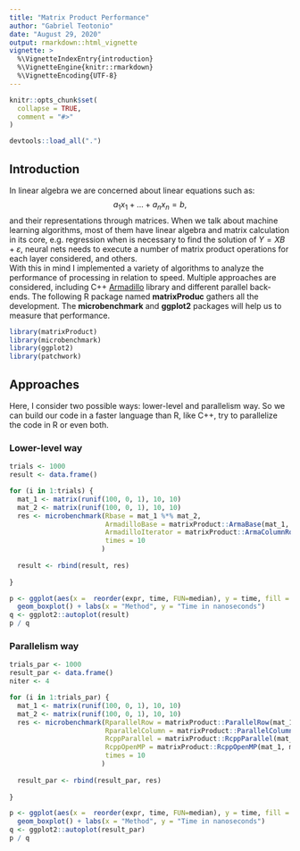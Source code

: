 ```yaml
---
title: "Matrix Product Performance"
author: "Gabriel Teotonio"
date: "August 29, 2020"
output: rmarkdown::html_vignette
vignette: >
  %\VignetteIndexEntry{introduction}
  %\VignetteEngine{knitr::rmarkdown}
  %\VignetteEncoding{UTF-8}
---
```


```r
knitr::opts_chunk$set(
  collapse = TRUE,
  comment = "#>"
)

devtools::load_all(".")
```

## Introduction
In linear algebra we are concerned about linear equations such as:  
$$a_1x_1 + \dots + a_nx_n = b, $$
and their representations through matrices. When we talk about machine learning algorithms, most of them have linear algebra and matrix calculation in its core, e.g. regression when is necessary to find the solution of $Y = X B + \varepsilon$, neural nets needs to execute a number of matrix product operations for each layer considered, and others.  
With this in mind I implemented a variety of algorithms to analyze the performance of processing in relation to speed. Multiple approaches are considered, including C++ [Armadillo](http://arma.sourceforge.net/docs.html) library and different parallel back-ends.  The following R package named **matrixProduc** gathers all the development. The **microbenchmark** and **ggplot2** packages will help us to measure that performance.

```r
library(matrixProduct)
library(microbenchmark)
library(ggplot2)
library(patchwork)
```


## Approaches  
Here, I consider two possible ways: lower-level and parallelism way. So we can build our code in a faster language than R, like C++, try to parallelize  the code in R or even both.

### Lower-level way
```r
trials <- 1000
result <- data.frame()

for (i in 1:trials) {
  mat_1 <- matrix(runif(100, 0, 1), 10, 10)
  mat_2 <- matrix(runif(100, 0, 1), 10, 10)  
  res <- microbenchmark(Rbase = mat_1 %*% mat_2,
                        ArmadilloBase = matrixProduct::ArmaBase(mat_1, mat_2),
                        ArmadilloIterator = matrixProduct::ArmaColumnRow(mat_1, mat_2),
                        times = 10
                       )
  
  result <- rbind(result, res)
  
}

p <- ggplot(aes(x =  reorder(expr, time, FUN=median), y = time, fill = expr), data = result) + 
  geom_boxplot() + labs(x = "Method", y = "Time in nanoseconds")
q <- ggplot2::autoplot(result) 
p / q
```

### Parallelism way
```r
trials_par <- 1000
result_par <- data.frame()
niter <- 4

for (i in 1:trials_par) {
  mat_1 <- matrix(runif(100, 0, 1), 10, 10)
  mat_2 <- matrix(runif(100, 0, 1), 10, 10)  
  res <- microbenchmark(RparallelRow = matrixProduct::ParallelRow(mat_1, mat_2, niter),
                        RparallelColumn = matrixProduct::ParallelColumn(mat_1, mat_2, niter),
                        RcppParallel = matrixProduct::RcppParallel(mat_1, t(mat_2), niter),
                        RcppOpenMP = matrixProduct::RcppOpenMP(mat_1, mat_2, niter),
                        times = 10
                       )
  
  result_par <- rbind(result_par, res)
  
}

p <- ggplot(aes(x =  reorder(expr, time, FUN=median), y = time, fill = expr), data = result_par) + 
  geom_boxplot() + labs(x = "Method", y = "Time in nanoseconds")
q <- ggplot2::autoplot(result_par) 
p / q
```

